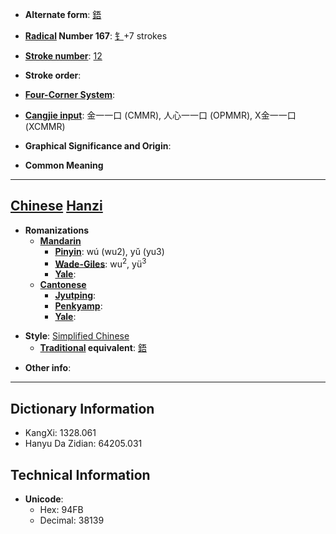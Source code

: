 * '''Alternate form''': [[鋙]]

* '''[[Wiktionary:Chinese radical index| Radical]] Number 167''': [[Wiktionary:Chinese radical index 钅|钅]]+7 strokes

* '''[[Wiktionary:Chinese total strokes index|Stroke number]]''': [[Wiktionary:Chinese total strokes index 12|12]]

* '''Stroke order''': 

* '''[[Wiktionary:Chinese four corner index|Four-Corner System]]''': 

* '''[[Wiktionary:Chinese Cangjie index|Cangjie input]]''': 金一一口 (CMMR), 人心一一口 (OPMMR), X金一一口 (XCMMR)

* '''Graphical Significance and Origin''': 

* '''Common Meaning'''

----

== [[Chinese]] [[Hanzi]] ==

* '''Romanizations'''
** '''[[Mandarin]]'''
*** '''[[Pinyin]]''': wú (wu2), yǔ (yu3)
*** '''[[Wade-Giles]]''': wu<sup>2</sup>, yü<sup>3</sup>
*** '''[[Yale]]''': 
** '''[[Cantonese]]'''
*** '''[[Jyutping]]''':
*** '''[[Penkyamp]]''': 
*** '''[[Yale]]''': 

* '''Style''': [[Simplified Chinese]] 
** '''[[Traditional Chinese|Traditional]] equivalent''': [[鋙]]

* '''Other info''': 

----

== Dictionary Information ==

* KangXi: 1328.061
* Hanyu Da Zidian: 64205.031

== Technical Information ==

* '''Unicode''':
** Hex: 94FB
** Decimal: 38139